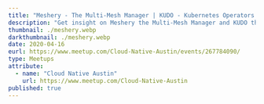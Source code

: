 ---
title: "Meshery - The Multi-Mesh Manager | KUDO - Kubernetes Operators the Easy Way"
description: "Get insight on Meshery the Multi-Mesh Manager and KUDO the Kubernetes Operators the Easy Way"
thumbnail: ./meshery.webp
darkthumbnail: ./meshery.webp
date: 2020-04-16
eurl: https://www.meetup.com/Cloud-Native-Austin/events/267784090/
type: Meetups
attribute:
  - name: "Cloud Native Austin"
    url: https://www.meetup.com/Cloud-Native-Austin
published: true
---
